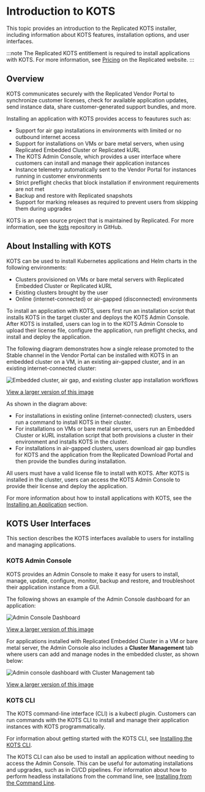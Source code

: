 
# Introduction to KOTS

This topic provides an introduction to the Replicated KOTS installer, including information about KOTS features, installation options, and user interfaces.

:::note
The Replicated KOTS entitlement is required to install applications with KOTS. For more information, see [Pricing](https://www.replicated.com/pricing) on the Replicated website.
:::

## Overview

<Kots/>

KOTS communicates securely with the Replicated Vendor Portal to synchronize customer licenses, check for available application updates, send instance data, share customer-generated support bundles, and more.

Installing an application with KOTS provides access to feautures such as:

* Support for air gap installations in environments with limited or no outbound internet access
* Support for installations on VMs or bare metal servers, when using Replicated Embedded Cluster or Replicated kURL
* The KOTS Admin Console, which provides a user interface where customers can install and manage their application instances
* Instance telemetry automatically sent to the Vendor Portal for instances running in customer environments
* Strict preflight checks that block installation if environment requirements are not met
* Backup and restore with Replicated snapshots
* Support for marking releases as required to prevent users from skipping them during upgrades

KOTS is an open source project that is maintained by Replicated. For more information, see the [kots](https://github.com/replicatedhq/kots) repository in GitHub.

## About Installing with KOTS

KOTS can be used to install Kubernetes applications and Helm charts in the following environments:
* Clusters provisioned on VMs or bare metal servers with Replicated Embedded Cluster or Replicated kURL
* Existing clusters brought by the user
* Online (internet-connected) or air-gapped (disconnected) environments

To install an application with KOTS, users first run an installation script that installs KOTS in the target cluster and deploys the KOTS Admin Console. After KOTS is installed, users can log in to the KOTS Admin Console to upload their license file, configure the application, run preflight checks, and install and deploy the application.

The following diagram demonstrates how a single release promoted to the Stable channel in the Vendor Portal can be installed with KOTS in an embedded cluster on a VM, in an existing air-gapped cluster, and in an existing internet-connected cluster:

<img alt="Embedded cluster, air gap, and existing cluster app installation workflows" src="/images/kots-installation-overview.png"/>

[View a larger version of this image](/images/kots-installation-overview.png)

As shown in the diagram above: 
* For installations in existing online (internet-connected) clusters, users run a command to install KOTS in their cluster.
* For installations on VMs or bare metal servers, users run an Embedded Cluster or kURL installation script that both provisions a cluster in their environment and installs KOTS in the cluster.
* For installations in air-gapped clusters, users download air gap bundles for KOTS and the application from the Replicated Download Portal and then provide the bundles during installation.

All users must have a valid license file to install with KOTS. After KOTS is installed in the cluster, users can access the KOTS Admin Console to provide their license and deploy the application.

For more information about how to install applications with KOTS, see the [Installing an Application](/enterprise/installing-overview) section.

## KOTS User Interfaces

This section describes the KOTS interfaces available to users for installing and managing applications.

### KOTS Admin Console

KOTS provides an Admin Console to make it easy for users to install, manage, update, configure, monitor, backup and restore, and troubleshoot their application instance from a GUI.

The following shows an example of the Admin Console dashboard for an application:

![Admin Console Dashboard](/images/guides/kots/application.png)

[View a larger version of this image](/images/guides/kots/application.png)

For applications installed with Replicated Embedded Cluster in a VM or bare metal server, the Admin Console also includes a **Cluster Management** tab where users can add and manage nodes in the embedded cluster, as shown below:

![Admin console dashboard with Cluster Management tab](/images/gitea-ec-ready.png)

[View a larger version of this image](/images/gitea-ec-ready.png)

### KOTS CLI

The KOTS command-line interface (CLI) is a kubectl plugin. Customers can run commands with the KOTS CLI to install and manage their application instances with KOTS programmatically.

For information about getting started with the KOTS CLI, see [Installing the KOTS CLI](/reference/kots-cli-getting-started).

The KOTS CLI can also be used to install an application without needing to access the Admin Console. This can be useful for automating installations and upgrades, such as in CI/CD pipelines. For information about how to perform headless installations from the command line, see [Installing from the Command Line](/enterprise/installing-existing-cluster-automation).